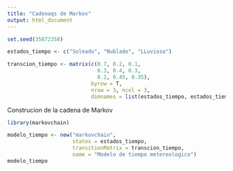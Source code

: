 ```yaml
---
title: "Cadenaqs de Markov"
output: html_document
---
```


```r
set.seed(35872358)
```

```r
estados_tiempo <- c("Soleado", "Nublado", "LLuvioso")
```


```r
transcion_tiempo <- matrix(c(0.7, 0.2, 0.1,
                             0.3, 0.4, 0.3,
                             0.2, 0.45, 0.35),
                           byrow = T,
                           nrow = 3, ncol = 3,
                           dimnames = list(estados_tiempo, estados_tiempo))
```

Construcion de la cadena de Markov
```r
library(markovchain)

modelo_tiempo <- new("markovchain",
                     states = estados_tiempo,
                     transitionMatrix = transcion_tiempo,
                     name = "Modelo de tiempo metereologico")
modelo_tiempo
```

